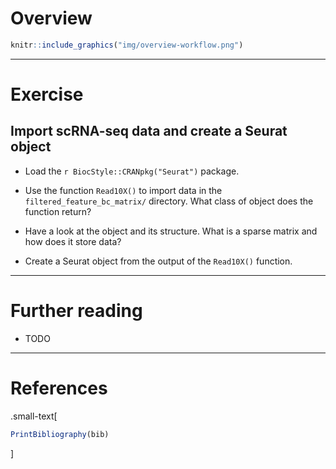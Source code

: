 # Overview

```r
knitr::include_graphics("img/overview-workflow.png")
```

---

# Exercise

## Import scRNA-seq data and create a Seurat object

- Load the `r BiocStyle::CRANpkg("Seurat")` package.

- Use the function `Read10X()` to import data in the `filtered_feature_bc_matrix/` directory.
  What class of object does the function return?

- Have a look at the object and its structure.
  What is a sparse matrix and how does it store data?

- Create a Seurat object from the output of the `Read10X()` function.

---

# Further reading

- TODO

---

# References

.small-text[
```r
PrintBibliography(bib)
```
]
